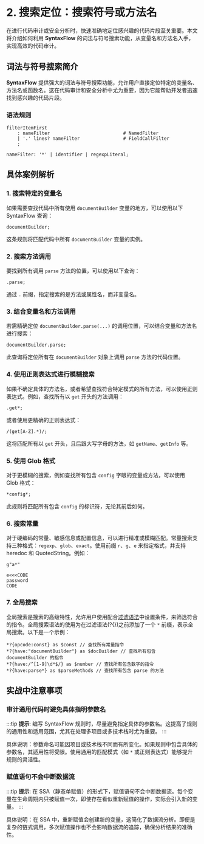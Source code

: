 # 2. 搜索定位：搜索符号或方法名


在进行代码审计或安全分析时，快速准确地定位感兴趣的代码片段至关重要。本文将介绍如何利用 **SyntaxFlow** 的词法与符号搜索功能，从变量名和方法名入手，实现高效的代码审计。


<TOCInline toc={toc} />

## 词法与符号搜索简介

**SyntaxFlow** 提供强大的词法与符号搜索功能，允许用户直接定位特定的变量名、方法名或函数名。这在代码审计和安全分析中尤为重要，因为它能帮助开发者迅速找到感兴趣的代码片段。
### 语法规则

```antlr
filterItemFirst
    : nameFilter                           # NamedFilter
    | '.' lines? nameFilter                # FieldCallFilter
    ;

nameFilter: '*' | identifier | regexpLiteral;
```

## 具体案例解析

### 1. 搜索特定的变量名

如果需要查找代码中所有使用 `documentBuilder` 变量的地方，可以使用以下 SyntaxFlow 查询：

```syntaxflow
documentBuilder;
```

这条规则将匹配代码中所有 `documentBuilder` 变量的实例。

### 2. 搜索方法调用

要找到所有调用 `parse` 方法的位置，可以使用以下查询：

```syntaxflow
.parse;
```

通过 `.` 前缀，指定搜索的是方法或属性名，而非变量名。

### 3. 结合变量名和方法调用

若需精确定位 `documentBuilder.parse(...)` 的调用位置，可以结合变量和方法名进行搜索：

```syntaxflow
documentBuilder.parse;
```

此查询将定位所有在 `documentBuilder` 对象上调用 `parse` 方法的代码位置。

### 4. 使用正则表达式进行模糊搜索

如果不确定具体的方法名，或者希望查找符合特定模式的所有方法，可以使用正则表达式。例如，查找所有以 `get` 开头的方法调用：

```syntaxflow
.get*;
```

或者使用更精确的正则表达式：

```syntaxflow
/(get[A-Z].*)/;
```

这将匹配所有以 `get` 开头，且后跟大写字母的方法，如 `getName`、`getInfo` 等。

### 5. 使用 Glob 格式

对于更模糊的搜索，例如查找所有包含 `config` 字眼的变量或方法，可以使用 Glob 格式：

```syntaxflow
*config*;
```

此规则将匹配所有包含 `config` 的标识符，无论其前后如何。

### 6. 搜索常量

对于硬编码的常量、敏感信息或配置信息，可以进行精准或模糊匹配。常量搜索支持三种格式：`regexp`、`glob`、`exact`。使用前缀 `r`、`g`、`e` 来指定格式，并支持 heredoc 和 QuotedString。例如：

```syntaxflow
g"a*"

e<<<CODE
password
CODE
```

### 7. 全局搜索

全局搜索是搜索的高级特性，允许用户使用配合[过滤语法](./sf-filter)中设置条件，来筛选符合的指令。全局搜索语法的使用为在过滤语法(?{})之前添加了一个 `*` 前缀，表示全局搜索。以下是一个示例：
```syntaxflow
*?{opcode:const} as $const // 查找所有常量指令
*?{have:"documentBuilder"} as $docBuilder // 查找所有包含 documentBuilder 的指令
*?{have:/^[1-9]\d*$/} as $number // 查找所有包含数字的指令
*?{have:parse*} as $parseMethods // 查找所有包含 parse 的方法
```

## 实战中注意事项

### 审计通用代码时避免具体指明参数名

:::tip
**提示**: 编写 SyntaxFlow 规则时，尽量避免指定具体的参数名。这提高了规则的通用性和适用范围，尤其在处理多项目或多技术栈时尤为重要。
:::

具体说明：参数命名可能因项目或技术栈不同而有所变化。如果规则中包含具体的参数名，其适用性将受限。使用通用的匹配模式（如 `*` 或正则表达式）能够提升规则的灵活性。

### 赋值语句不会中断数据流

:::tip
**提示**: 在 SSA（静态单赋值）的形式下，赋值语句不会中断数据流。每个变量在生命周期内只被赋值一次，即使存在看似重新赋值的操作，实际会引入新的变量。
:::

具体说明：在 SSA 中，重新赋值会创建新的变量，这简化了数据流分析。即便是复杂的链式调用，多次赋值操作也不会影响数据流的追踪，确保分析结果的准确性。